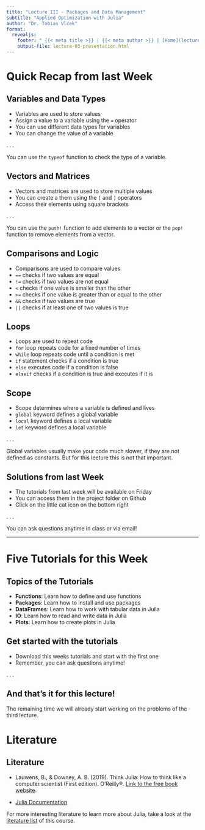 ```yaml
---
title: "Lecture III - Packages and Data Management"
subtitle: "Applied Optimization with Julia"
author: "Dr. Tobias Vlćek"
format:
  revealjs:
    footer: " {{< meta title >}} | {{< meta author >}} | [Home](lecture-03-packages.qmd)"
    output-file: lecture-03-presentation.html
---
```


# [Quick Recap from last Week]{.flow} {.title}

## Variables and Data Types

- Variables are used to store values
- Assign a value to a variable using the `=` operator
- You can use [different data types]{.highlight} for variables
- You can change the value of a variable

. . .

::: {.callout-tip}
You can use the `typeof` function to check the type of a variable.
:::

## Vectors and Matrices

- Vectors and matrices are used to store multiple values
- You can create a them using the `[` and `]` operators
- Access their elements using square brackets

. . .

::: {.callout-tip}
You can use the `push!` function to add elements to a vector or the `pop!` function to remove elements from a vector.
:::

## Comparisons and Logic

- Comparisons are [used to compare values]{.highlight}
- `==` checks if two values are equal
- `!=` checks if two values are not equal
- `<` checks if one value is smaller than the other
- `>=` checks if one value is greater than or equal to the other
- `&&` checks if two values are true
- `||` checks if at least one of two values is true

## Loops

- Loops are used to repeat code
- `for` loop repeats code for a fixed number of times
- `while` loop repeats code until a condition is met
- `if` statement checks if a condition is true
- `else` executes code if a condition is false
- `elseif` checks if a condition is true and executes if it is

## Scope

- Scope determines where a variable is defined and lives
- `global` keyword defines a global variable
- `local` keyword defines a local variable
- `let` keyword defines a local variable

. . .

::: {.callout-tip}
Global variables usually make your code much slower, if they are not defined as constants. [But for this leeture this is not that important]{.highlight}.
:::

## Solutions from last Week

- The tutorials from last week will be [available on Friday]{.highlight}
- You can access them in the project folder on Github
- Click on the little cat icon on the bottom right

. . .

::: {.callout-tip}
You can ask questions anytime in class or via email!
:::

---

# [Five Tutorials for this Week]{.flow} {.title}

## Topics of the Tutorials

- **Functions**: Learn how to define and use functions
- **Packages**: Learn how to install and use packages
- **DataFrames**: Learn how to work with tabular data in Julia
- **IO**: Learn how to read and write data in Julia
- **Plots**: Learn how to create plots in Julia

## Get started with the tutorials

- Download this weeks tutorials and start with the first one
- [Remember, you can ask questions anytime!]{.highlight}

. . .

::: {.callout-note}
## And that's it for this lecture!

The remaining time we will already start working on the problems of the third lecture.
:::


# [Literature]{.flow} {.title}

## Literature

- Lauwens, B., & Downey, A. B. (2019). Think Julia: How to think like a computer scientist (First edition). O’Reilly®. [Link to the free book website](https://benlauwens.github.io/ThinkJulia.jl/latest/book.html).

- [Julia Documentation](https://docs.julialang.org/)

For more interesting literature to learn more about Julia, take a look at the [literature list](../general/literature.qmd) of this course.
